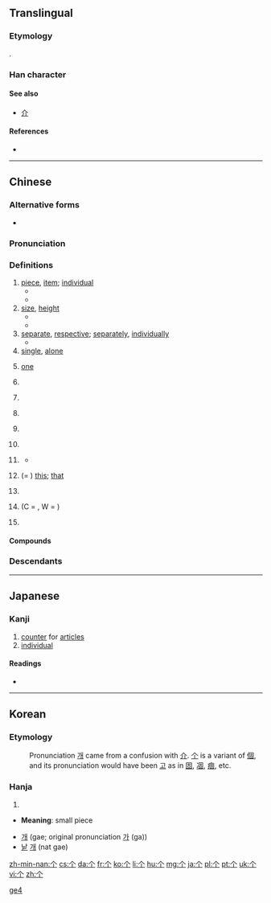 {{also|個|箇}}<!-- may be replaced by zh-forms -->
==Translingual==
{{stroke order|strokes=3}}
{{stroke order|type=animate}}
{{zh-hanzi-box|个|[[個]]}} 
===Etymology===
{{Han simp|個}}.

===Han character===
{{Han char|rn=2|rad=丨|as=02|sn=3|four=8020.0|canj=OL|ids=⿱𠆢丨}}

====See also====
* [[介]] <!-- graphically similar, and in fact confused – see Korean section -->

====References====
* {{Han ref|kx=0078.230|dkj=00070|dj=0158.030|hdz=10103.010|uh=4E2A|ud=20010}}

----

==Chinese==
{{zh-hanzi-box|[[个]]|[[個]]／[[箇]]}}

===Alternative forms===
* {{zh-l|箇}}

===Pronunciation===
{{zh-pron
|m=gè,ge
|c=go3
|h=poj=[[kè]], [[kài]]
|mn=kò
|w=5geq,5hheq,4eq,2ku
|w_note=As classifier or particle: 5geq ~ 5hheq ~ 4eq; literary: 2ku
|ma=zh-gè.ogg
|cat=n,cl,part,a,adv
}}

===Definitions===
{{zh-noun}}

# [[piece]], [[item]]; [[individual]]
#* {{zh-l|个人|an individual; personal}}
#* {{zh-l|个体|individuality}}
# [[size]], [[height]]
#* {{zh-l|个子|height, stature}}
#* {{zh-l|个儿|size}}
# [[separate]], [[respective]]; [[separately]], [[individually]]
#* {{zh-l|个别|individual, separate; some, a couple of}}
# [[single]], [[alone]]
# {{context|dialectal|lang=zh}} [[one]]
# {{non-gloss definition|The generic classifier. Used with nouns lacking specific classifiers.}}
#: {{zh-usex|我 有 一 个 问题。|I have a question.|link=yes}}
# {{non-gloss definition|Alternative classifier, for nouns having specific classifiers. Often colloquial and regional. Usage varies greatly between different topolects.}}
#: {{zh-usex|一 个 人|one person; alone|link=yes}}
#: {{zh-usex|每 个 人|every person, everyone|link=yes}}
#: {{zh-usex|一 个 井|a well|C-GZ|link=yes}}
#: {{zh-usex|一 个 房|a room|C-GZ|link=yes}}
#: {{zh-usex|一 个 学校|one school|link=yes}}
# {{context|Mandarin|colloquial|lang=zh}} {{non-gloss definition|Particle, placed between a verb and numbers, showing that the following numbers are approximate, not accurate.}}
#: {{zh-usex|他 一下 跑 个 两 三 公里 都 不在话下。|Running two or three kilometers in one go is a piece of cake for him.|link=yes}}
#: {{zh-usex|他们 俩 就 差{chà} 个 一 两 岁。|The age difference between them is only about one or two years.|link=yes}}
# {{context|Mandarin|colloquial|lang=zh}} {{non-gloss definition|Particle, placed between a verb and its object or complement, adding a sense of ease, swiftness and one-offness to the action.}}
#: {{zh-usex|吃 个 饭，洗 个 澡，休息{xi} 休息{xi}|have some food, have a shower and have some rest|link=yes}}
#: {{zh-usex|我们 昨天 见 了 个 面，聊 了 聊 近况。|We met yesterday, and chatted about how we've been recently.|link=yes}}
# {{context|Mandarin|colloquial|lang=zh}} {{non-gloss definition|Particle used after {{zh-l|些}}.}}
#: {{zh-usex|那些 个 年 的 事 现在 回忆 起来 还是 记忆犹新。|It feels like yesterday when I reminisce about those stories in the past.|link=yes}}
# {{context|dialectal Mandarin|lang=zh}} {{non-gloss definition|Particle used in some time-related words.}}
#* {{zh-l|今儿个|(''dialectal'') today}}
# {{context|obsolete|Wu|Xiang|Gan|dialectal Cantonese|dialectal Min|lang=zh}} (= {{zh-l|搿}}) [[this]]; [[that]]
#: {{zh-usex|个 个 人|this person|link=yes|SH}}
#: {{zh-usex|个 只 鸭子 勿 太 酥|This duck hasn't been cooked long enough for it to become tender.|link=yes|SH}}
# {{context|Wu|lang=zh}} {{non-gloss definition|Word-initial particle, serving as the definite article.}}
#: {{zh-usex|个 人 今朝 为啥 勿 来|Why hasn't that guy come today?|link=yes|SH}}
# {{context|obsolete|Cantonese|Wu|lang=zh}} (C = {{zh-l|嘅}}, W = {{zh-l|格}}) {{non-gloss definition|Possessive particle. Equivalent to Mandarin {{zh-l|的}}.}}
#: {{zh-usex|我 个 小囡|my child|link=yes|SH}}
#: {{zh-usex|住 响 你 屋企 个 陈 先生 系 乜嘢 人 嚟 呀{aa3}？|Who is that Mr. Chan that lives at your house?|C-GZ|link=yes}}
# {{context|dialectal|lang=zh}} {{non-gloss definition|Sentence-final declarative, affirmative, or prohibitive particle. Equivalent to Mandarin {{zh-l|的}}, {{zh-l|了}}.}}
#: {{zh-usex|标语 勿 是 我 写 个。|I didn't write that slogan.|link=yes|SH}}

====Compounds====
{{der2
| {{zh-l|个别}}
| {{zh-l|个个}}
| {{zh-l|个儿}}
| {{zh-l|个人}}
| {{zh-l|个体}}
| {{zh-l|个性}}
| {{zh-l|个子}}
}}

===Descendants===
{{Sinoxenic-word|個|こ|개|cá}}

[[Category:Beginning Mandarin|ge4]]

----

==Japanese==
{{ja-see-also|箇|個}}

===Kanji===
{{ja-kanji|grade=uc|rs=丨02}}

# [[counter]] for [[articles]]
# [[individual]]

====Readings====
* {{ja-readings|on=[[か]] (ka), [[こ]] (ko)|kun=[[こ]] (ko), [[ひ]] (hi)}}

{{ja-kref
|jis= 5024
|ku= 4804
|shift= 98A2
|euc= D0A4
|freq= ''not ranked''
|nelson= 340
|newnelson= 25
|halpern= 1959
|kld= ''not listed''
|heisig=''not listed''
|tuttle= 6f8.15
}}

----

==Korean==

===Etymology===
: Pronunciation [[개]] came from a confusion with [[介]]. [[个]] is a variant of [[個]], and its pronunciation would have been [[고]] as in [[固]], [[凅]], [[痼]], etc.

===Hanja===
{{ko-hanja|hangeul=[[개]]|eumhun=[[낱]] [[개]]|rv=gae, ga|mr=kae, ka|y=kay, ka}}

# {{defn|lang=ko|sort=丨02}}

* '''Meaning''': small piece

* [[개]] (gae; original pronunciation [[가]] (ga))
* [[낱]] [[개]] (nat gae)

[[zh-min-nan:个]]
[[cs:个]]
[[da:个]]
[[fr:个]]
[[ko:个]]
[[li:个]]
[[hu:个]]
[[mg:个]]
[[ja:个]]
[[pl:个]]
[[pt:个]]
[[uk:个]]
[[vi:个]]
[[zh:个]]
